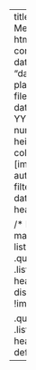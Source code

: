 
---
title: "Current Group Members"
format: html
listing:
  type: grid
  contents: current
  date: updated
  sort: "date asc"
  image-placeholder: files/images/anon.jpg
  date-format: "MMM YYYY"
  categories: numbered
  image-height: 200px
  grid-columns: 4
  fields: [image, date, title, author, categories]
  filter-ui: [categories, date]
  include-in-header:
    text: |
        <style>
        /* Dashboard grid listing tweaks! /*

        /* Hide pop-out / maximize controls for listing items */
        .quarto-listing .listing-item .card-header-actions {
        display: none !important;
        }

        .quarto-listing .listing-item .card-header {
        cursor: default;
        }
        </style>
---
